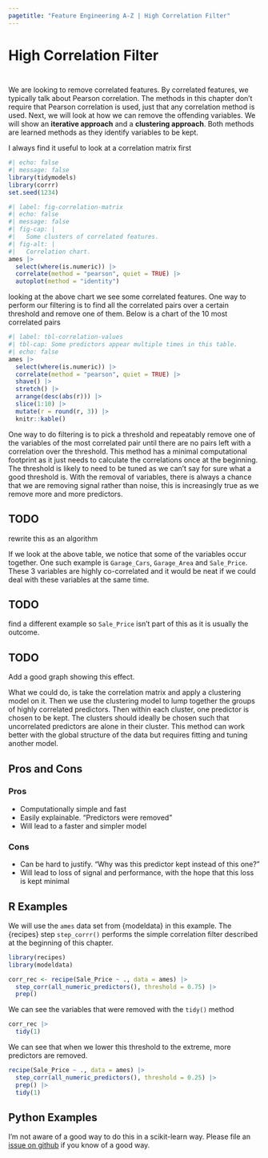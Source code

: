 ```yaml
---
pagetitle: "Feature Engineering A-Z | High Correlation Filter"
---
```


# High Correlation Filter {#sec-correlated-filter}

::: {style="visibility: hidden; height: 0px;"}
## High Correlation Filter
:::

We are looking to remove correlated features.
By correlated features, we typically talk about Pearson correlation.
The methods in this chapter don't require that Pearson correlation is used, just that any correlation method is used.
Next, we will look at how we can remove the offending variables.
We will show an **iterative approach** and a **clustering approach**.
Both methods are learned methods as they identify variables to be kept.

I always find it useful to look at a correlation matrix first

```r
#| echo: false
#| message: false
library(tidymodels)
library(corrr)
set.seed(1234)
```

```r
#| label: fig-correlation-matrix
#| echo: false
#| message: false
#| fig-cap: |
#|   Some clusters of correlated features.
#| fig-alt: |
#|   Correlation chart. 
ames |>
  select(where(is.numeric)) |>
  correlate(method = "pearson", quiet = TRUE) |>
  autoplot(method = "identity")
```

looking at the above chart we see some correlated features.
One way to perform our filtering is to find all the correlated pairs over a certain threshold and remove one of them.
Below is a chart of the 10 most correlated pairs

```r
#| label: tbl-correlation-values
#| tbl-cap: Some predictors appear multiple times in this table.
#| echo: false
ames |>
  select(where(is.numeric)) |>
  correlate(method = "pearson", quiet = TRUE) |>
  shave() |>
  stretch() |>
  arrange(desc(abs(r))) |>
  slice(1:10) |>
  mutate(r = round(r, 3)) |>
  knitr::kable()
```

One way to do filtering is to pick a threshold and repeatably remove one of the variables of the most correlated pair until there are no pairs left with a correlation over the threshold.
This method has a minimal computational footprint as it just needs to calculate the correlations once at the beginning.
The threshold is likely to need to be tuned as we can't say for sure what a good threshold is.
With the removal of variables, there is always a chance that we are removing signal rather than noise, this is increasingly true as we remove more and more predictors.

::: callout-caution
# TODO

rewrite this as an algorithm
:::

If we look at the above table, we notice that some of the variables occur together.
One such example is `Garage_Cars`, `Garage_Area` and `Sale_Price`.
These 3 variables are highly co-correlated and it would be neat if we could deal with these variables at the same time.

::: callout-caution
# TODO

find a different example so `Sale_Price` isn't part of this as it is usually the outcome.
:::

::: callout-caution
# TODO

Add a good graph showing this effect.
:::

What we could do, is take the correlation matrix and apply a clustering model on it.
Then we use the clustering model to lump together the groups of highly correlated predictors.
Then within each cluster, one predictor is chosen to be kept.
The clusters should ideally be chosen such that uncorrelated predictors are alone in their cluster.
This method can work better with the global structure of the data but requires fitting and tuning another model.

## Pros and Cons

### Pros

-   Computationally simple and fast
-   Easily explainable. "Predictors were removed"
-   Will lead to a faster and simpler model

### Cons

-   Can be hard to justify. "Why was this predictor kept instead of this one?"
-   Will lead to loss of signal and performance, with the hope that this loss is kept minimal

## R Examples

We will use the `ames` data set from {modeldata} in this example.
The {recipes} step `step_corrr()` performs the simple correlation filter described at the beginning of this chapter.

```r
library(recipes)
library(modeldata)

corr_rec <- recipe(Sale_Price ~ ., data = ames) |>
  step_corr(all_numeric_predictors(), threshold = 0.75) |>
  prep()
```

We can see the variables that were removed with the `tidy()` method

```r
corr_rec |>
  tidy(1)
```

We can see that when we lower this threshold to the extreme, more predictors are removed.

```r
recipe(Sale_Price ~ ., data = ames) |>
  step_corr(all_numeric_predictors(), threshold = 0.25) |>
  prep() |>
  tidy(1)
```

## Python Examples

I'm not aware of a good way to do this in a scikit-learn way.
Please file an [issue on github](https://github.com/EmilHvitfeldt/feature-engineering-az/issues/new?assignees=&labels=&projects=&template=general-issue.md&title) if you know of a good way.